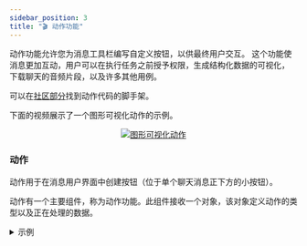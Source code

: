 ```yaml
---
sidebar_position: 3
title: "🎬 动作功能"
---
```


动作功能允许您为消息工具栏编写自定义按钮，以供最终用户交互。
这个功能使消息更加互动，用户可以在执行任务之前授予权限，生成结构化数据的可视化，
下载聊天的音频片段，以及许多其他用例。

可以在[社区部分](https://openwebui.com/f/hub/custom_action/)找到动作代码的脚手架。

下面的视频展示了一个图形可视化动作的示例。

<p align="center">
  <a href="#">
    <img src="/images/pipelines/graph-viz-action.gif" alt="图形可视化动作" />
  </a>
</p>


### 动作
动作用于在消息用户界面中创建按钮（位于单个聊天消息正下方的小按钮）。

动作有一个主要组件，称为动作功能。此组件接收一个对象，该对象定义动作的类型以及正在处理的数据。

<details>
<summary>示例</summary>

```python
async def action(
        self,
        body: dict,
        __user__=None,
        __event_emitter__=None,
        __event_call__=None,
    ) -> Optional[dict]:
        print(f"行动: {__name__}")

        response = await __event_call__(
            {
                "type": "input",
                "data": {
                    "title": "写一条消息",
                    "message": "在此处写一条要附加的消息",
                    "placeholder": "输入您的消息",
                },
            }
        )
        print(response)
```
</details>
